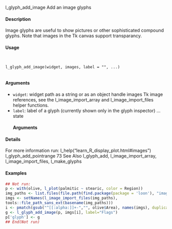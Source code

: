 
l_glyph_add_image Add an image glyphs

#### Description 

Image glyphs are useful to show pictures or other sophisticated compound glyphs. Note that images
in the Tk canvas support transparancy.

#### Usage
<pre><code>

l_glyph_add_image(widget, images, label = "", ...)

</code></pre>
#### Arguments 

* ``widget``: widget path as a string or as an object handle
images Tk image references, see the l_image_import_array and l_image_import_files
helper functions.
* ``label``:  label of a glyph (currently shown only in the glyph inspector)
... state 
</code></pre>
#### Arguments 


#### Details 

For more information run: l_help("learn_R_display_plot.html#images")
l_glyph_add_pointrange 73
See Also
l_glyph_add, l_image_import_array, l_image_import_files, l_make_glyphs

#### Examples 
```r
## Not run:
p <- with(olive, l_plot(palmitic ~ stearic, color = Region))
img_paths <- list.files(file.path(find.package(package = 'loon'), "images"), full.names = TRUE)
imgs <- setNames(l_image_import_files(img_paths),
tools::file_path_sans_ext(basename(img_paths)))
i <- pmatch(gsub("^[[:alpha:]]+-","", olive$Area), names(imgs), duplicates.ok = TRUE)
g <- l_glyph_add_image(p, imgs[i], label="Flags")
p['glyph'] <- g
## End(Not run)
```
